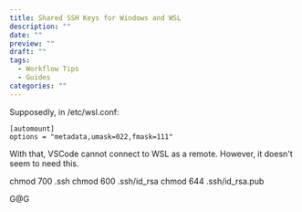 ```yaml
---
title: Shared SSH Keys for Windows and WSL
description: ""
date: ""
preview: ""
draft: ""
tags:
  - Workflow Tips
  - Guides
categories: ""
---
```


Supposedly, in /etc/wsl.conf:
```
[automount]
options = "metadata,umask=022,fmask=111"
```

With that, VSCode cannot connect to WSL as a remote. However, it doesn't seem to need this.

chmod 700 .ssh
chmod 600 .ssh/id_rsa
chmod 644 .ssh/id_rsa.pub

G@G